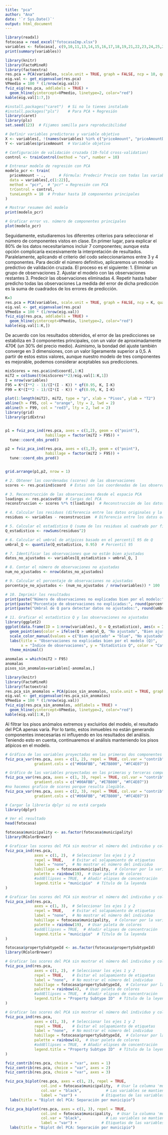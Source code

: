 ```yaml
---
title: "pca"
author: "Ana"
date: '`r Sys.Date()`'
output: html_document
---
```


```r
library(readxl)
fotocasa = read_excel("fotocasaImp.xlsx")
variables <- fotocasa[, c(9,10,11,13,14,15,16,17,18,19,21,22,23,24,25,26,27,28,29,30,31, 32, 33)]
print(summary(variables))
```

```r
library(knitr)
library(FactoMineR)
library(factoextra)
res.pca = PCA(variables, scale.unit = TRUE, graph = FALSE, ncp = 10, quanti.sup=23)
eig.val <- get_eigenvalue(res.pca)
VPmedio = 100 * (1/nrow(eig.val))
fviz_eig(res.pca, addlabels = TRUE) +
  geom_hline(yintercept=VPmedio, linetype=2, color="red")
kable(eig.val[1:7,])
```
```r
#install.packages("caret")  # Si no lo tienes instalado
#install.packages("pls")    # Para PCA + Regresión
library(caret)
library(pls)
set.seed(123)  # Fijamos semilla para reproducibilidad

# Definir variables predictoras y variable objetivo
X <- variables[, !(names(variables) %in% c("priceAmount", "priceAmountDrop"))]  # Excluir "Precio"
Y <- variables$priceAmount  # Variable objetivo

# Configuración de validación cruzada (10-fold cross-validation)
control <- trainControl(method = "cv", number = 10)

# Entrenar modelo de regresión con PCA
modelo_pcr <- train(
  priceAmount ~ .,      # Fórmula: Predecir Precio con todas las variables
  data = variables[,c(1:22)],
  method = "pcr",  # "pcr" = Regresión con PCA
  trControl = control,
  tuneLength = 10  # Probar hasta 10 componentes principales
)

# Mostrar resumen del modelo
print(modelo_pcr)

# Graficar error vs. número de componentes principales
plot(modelo_pcr)
```
Seguidamente, estudiaremos los diferentes criterios para seleccionar el número de componentes vistos en clase.
En primer lugar, para explicar el 80% de los datos necesitaríamos incluir 7 componentes; aunque esta opción
complicaría excesivamente la interpretación de resultados. Paralelamente, aplicando el criterio del codo
seleccionaríamos entre 3 y 4 componentes.
Para decidir el número definitivo, aplicaremos un modelo predictivo de validación cruzada.
El proceso es el siguiente:
1. Eliminar un grupo de observaciones
2. Ajustar el modelo con las observaciones restantes
3. Predecir las observaciones eliminadas
4. Repetir hasta haber predicho todas las observaciones
La medida del error de dicha predicción es la suma de cuadrados de los errores
de predicción.
```r
K=3
res.pca = PCA(variables, scale.unit = TRUE, graph = FALSE, ncp = K, quanti.sup=23)
eig.val <- get_eigenvalue(res.pca)
VPmedio = 100 * (1/nrow(eig.val))
fviz_eig(res.pca, addlabels = TRUE) +
  geom_hline(yintercept=VPmedio, linetype=2, color="red")
kable(eig.val[1:K,])
```


De acuerdo con los resultados obtenidos, el error de las predicciones se estabiliza en 3 componentes principales,
con un valor de aproximadamente 470€ (un 30% del precio medio). Asimismo, la bondad del ajuste también converge
en 3 dimensiones, con un valor ligeramente superior a 0,5. A partir de estos estos valores, aunque nuestro modelo
de tres componentes es mejorable, podemos considerar aceptables sus predicciones.

```r

misScores = res.pca$ind$coord[,1:K]
miT2 = colSums(t(misScores**2)/eig.val[1:K,1])
I = nrow(variables)
F95 = K*(I**2 - 1)/(I*(I - K)) * qf(0.95, K, I-K)
F99 = K*(I**2 - 1)/(I*(I - K)) * qf(0.99, K, I-K)

plot(1:length(miT2), miT2, type = "p", xlab = "Pisos", ylab = "T2")
abline(h = F95, col = "orange", lty = 2, lwd = 2)
abline(h = F99, col = "red3", lty = 2, lwd = 2)
library(grid)
library(gridExtra)


p1 = fviz_pca_ind(res.pca, axes = c(1,2), geom = c("point"),
                  habillage = factor(miT2 > F95)) +
  tune::coord_obs_pred()

p2 = fviz_pca_ind(res.pca, axes = c(1,3), geom = c("point"), 
                  habillage = factor(miT2 > F95)) +
  tune::coord_obs_pred() 


grid.arrange(p1,p2, nrow = 1)
```

```r

# 2. Obtener las coordenadas (scores) de las observaciones
scores <- res.pca$ind$coord  # Estas son las coordenadas de las observaciones en el espacio PCA

# 3. Reconstrucción de las observaciones desde el espacio PCA
loadings <- res.pca$svd$U  # Cargas del PCA
reconstruccion <- scores %*% t(loadings)  # Reconstrucción de los datos

# 4. Calcular los residuos (diferencia entre los datos originales y la reconstrucción)
residuos <- variables - reconstruccion  # Diferencia entre los datos originales y la reconstrucción

# 5. Calcular el estadístico Q (suma de los residuos al cuadrado por fila)
Q_estadistico <- rowSums(residuos^2)

# 6. Calcular el umbral de atípicos basado en el percentil 95 de Q
umbral_Q <- quantile(Q_estadistico, 0.95)  # Percentil 95

# 7. Identificar las observaciones que no están bien ajustadas
datos_no_ajustados <- variables[Q_estadistico > umbral_Q, ]

# 8. Contar el número de observaciones no ajustadas
num_no_ajustados <- nrow(datos_no_ajustados)

# 9. Calcular el porcentaje de observaciones no ajustadas
porcentaje_no_ajustados <- (num_no_ajustados / nrow(variables)) * 100

# 10. Imprimir los resultados
print(paste("Número de observaciones no explicadas bien por el modelo:", num_no_ajustados))
print(paste("Porcentaje de observaciones no explicadas:", round(porcentaje_no_ajustados, 2), "%"))
print(paste("Umbral de Q para detectar datos no ajustados:", round(umbral_Q, 4)))

# 11. Graficar el estadístico Q y las observaciones no ajustadas
library(ggplot2)
ggplot(data.frame(ID = 1:nrow(variables), Q = Q_estadistico), aes(x = ID, y = Q)) +
  geom_point(aes(color = ifelse(Q > umbral_Q, "No ajustado", "Bien ajustado"))) +
  scale_color_manual(values = c("Bien ajustado" = "blue", "No ajustado" = "red")) +
  labs(title = "Observaciones no explicadas bien por el modelo (Q)",
       x = "Índice de observaciones", y = "Estadístico Q", color = "Categoría") +
  theme_minimal()

```




```r
anomalas = which(miT2 > F95)
anomalas
pisos_sin_anomalos=variables[-anomalas,]
```

```r
library(knitr)
library(FactoMineR)
library(factoextra)
res.pca_sin_anomalos = PCA(pisos_sin_anomalos, scale.unit = TRUE, graph = FALSE, ncp = K, quanti.sup=23)
eig.val <- get_eigenvalue(res.pca_sin_anomalos)
VPmedio = 100 * (1/nrow(eig.val))
fviz_eig(res.pca_sin_anomalos, addlabels = TRUE) +
  geom_hline(yintercept=VPmedio, linetype=2, color="red")
kable(eig.val[1:K,])
```
Al filtrar los pisos anómalos extremos y excluirlos del modelo, el resultado del PCA apenas varía. Por lo tanto, estos 
inmuebles no están generando componentes innecesarias ni influyendo en los resultados del análisis.
Teniendo esto en cuenta, continuaremos el análisis manteniendo los pisos atípicos en el modelo.



```r

# Gráfico de las variables proyectadas en las primeras dos componentes
fviz_pca_var(res.pca, axes = c(1, 2), repel = TRUE, col.var = "contrib",
             gradient.cols = c("#00AFBB", "#E7B800", "#FC4E07"))

# Gráfico de las variables proyectadas en las primeras y terceras componentes
fviz_pca_var(res.pca, axes = c(1, 3), repel = TRUE, col.var = "contrib",
             gradient.cols = c("#00AFBB", "#E7B800", "#FC4E07"))
#no hacemos grafico de scores porque resulta ilegible.
fviz_pca_var(res.pca, axes = c(2, 3), repel = TRUE, col.var = "contrib",
             gradient.cols = c("#00AFBB", "#E7B800", "#FC4E07"))

```
```r
# Cargar la librería dplyr si no está cargada
library(dplyr)

# Ver el resultado
head(fotocasa)

fotocasa$municipality <- as.factor(fotocasa$municipality)
library(RColorBrewer)

# Graficar los scores del PCA sin mostrar el número del individuo y coloreado por 'municipio'
fviz_pca_ind(res.pca, 
             axes = c(1, 2),  # Seleccionar los ejes 1 y 2
             repel = TRUE,    # Evitar el solapamiento de etiquetas
             label = "none",  # No mostrar el número del individuo
             habillage = fotocasa$municipality,  # Colorear por la variable 'minicipio'
             palette = rainbow(19),  # Usar paleta de colores
             #addEllipses = TRUE,  # Añadir elipses de concentración
             legend.title = "municipio"  # Título de la leyenda
)

# Graficar los scores del PCA sin mostrar el número del individuo y coloreado por 'municipio'
fviz_pca_ind(res.pca, 
             axes = c(1, 3),  # Seleccionar los ejes 1 y 2
             repel = TRUE,    # Evitar el solapamiento de etiquetas
             label = "none",  # No mostrar el número del individuo
             habillage = fotocasa$municipality,  # Colorear por la variable 'municipio'
             palette = rainbow(19),  # Usar paleta de colores
             #addEllipses = TRUE,  # Añadir elipses de concentración
             legend.title = "municipio"  # Título de la leyenda
)

```
```r
fotocasa$propertySubtypeId <- as.factor(fotocasa$propertySubtypeId)
library(RColorBrewer)

# Graficar los scores del PCA sin mostrar el número del individuo y coloreado por 'propertySubtypeId'
fviz_pca_ind(res.pca, 
             axes = c(1, 2),  # Seleccionar los ejes 1 y 2
             repel = TRUE,    # Evitar el solapamiento de etiquetas
             label = "none",  # No mostrar el número del individuo
             habillage = fotocasa$propertySubtypeId,  # Colorear por la variable 'propertySubtypeId'
             palette = rainbow(4),  # Usar paleta de colores
             #addEllipses = TRUE,  # Añadir elipses de concentración
             legend.title = "Property Subtype ID"  # Título de la leyenda
)

# Graficar los scores del PCA sin mostrar el número del individuo y coloreado por 'propertySubtypeId'
fviz_pca_ind(res.pca, 
             axes = c(1, 3),  # Seleccionar los ejes 1 y 2
             repel = TRUE,    # Evitar el solapamiento de etiquetas
             label = "none",  # No mostrar el número del individuo
             habillage = fotocasa$propertySubtypeId,  # Colorear por la variable 'propertySubtypeId'
             palette = rainbow(4),  # Usar paleta de colores
             #addEllipses = TRUE,  # Añadir elipses de concentración
             legend.title = "Property Subtype ID"  # Título de la leyenda
)

```


```r
fviz_contrib(res.pca, choice = "var", axes = 1)
fviz_contrib(res.pca, choice = "var", axes = 2)
fviz_contrib(res.pca, choice = "var", axes = 3)

```
```r
fviz_pca_biplot(res.pca, axes = c(1, 2), repel = TRUE, 
                col.ind = fotocasa$municipality,  # Usar la columna 'municipio' para colorear los individuos
                col.var = "black",           # Las variables se mantienen en rojo
                label = "var") +           # Etiquetas de las variables activas
  labs(title = "Biplot del PCA: Separación por municipio")

fviz_pca_biplot(res.pca, axes = c(1, 3), repel = TRUE, 
                col.ind = fotocasa$municipality,  # Usar la columna 'municipio' para colorear los individuos
                col.var = "black",           # Las variables se mantienen en rojo
                label = "var") +           # Etiquetas de las variables activas
  labs(title = "Biplot del PCA: Separación por municipio")
```


